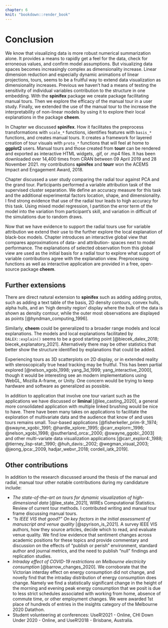 ```yaml
---
chapter: 6
knit: "bookdown::render_book"
---
```


# Conclusion {#ch-conclusion}

<!-- Context -->
We know that visualizing data is more robust numerical summarization alone. It provides a means to rapidly get a feel for the data, check for erroneous values, and confirm model assumptions. But visualizing data spaces becomes increasingly complex as dimensionality increase. Linear dimension reduction and especially dynamic animations of linear projections, tours, seems to be a fruitful way to extend data visualization as dimensionality increases. Previous we haven't had a means of testing the sensitivity of individual variables contribution to the structure in one embedding. With the __spinifex__ package we create package facilitating manual tours. Then we explore the efficacy of the manual tour in a user study. Finally, we extended the use of the manual tour to the increase the interpretability of non-linear models by using it to explore their local explanations in the package __cheem__.

<!-- spinifex -->
In Chapter \ref{ch-spinifex} we discussed __spinifex__. How it facilitates the preprocess transformations with `scale_*` functions, identifies features with `basis_*` functions, and creates manual tours. It creates a framework for layered creation of tour visuals with `proto_*` functions that will feel at home to __ggplot2__ users. Manual tours and those created from __tourr__ can be rendered and exported as interactive HTML widgets, .gif, or .mp4 files. It has been downloaded over 14,400 times from CRAN between 09 April 2019 and 28 November 2021. my contributions __spinifex__ and __tourr__ won the ACEMS Impact and Engagement Award, 2018. 

<!-- user study -->
Chapter \ref{ch-efficacy_radial_tour} discussed a user study comparing the radial tour against PCA and the grand tour. Participants performed a variable attribution task of the supervised cluster separation. We define an accuracy measure for this task and the additional experimental factors location, shape, and dimensionality. I find strong evidence that use of the radial tour leads to high accuracy for this task. Using mixed model regression, I partition the error term of the model into the variation from participant's skill, and variation in difficult of the simulations due to random draws.

<!-- cheem -->
Now that we have evidence to support the radial tours use for variable attribution we extend their use to the further explore the local explanation of black-box models. Chapter \ref{ch-cheem} introduces an interactive global view that compares approximations of data- and attribution- spaces next to model performance. The explanations of selected observation from this global view are used as the initial basis for a radial tour to explore what support of variable contributions agree with the explanation view. Preprocessing functions as well as interactive application are provided in a free, open-source package __cheem__.


## Further extensions

<!-- spinifex -->
There are direct natural extension to __spinifex__ such as adding adding protos, such as adding a text table of the basis, 2D density contours, convex hulls, alpha hulls, and an 'high density region' display where the bulk of the data is shown as density contour, while the outer most observations are displayed as points [@hyndman_computing_1996].

<!-- cheem -->
Similarly, __cheem__ could be generalized to a broader range models and local explanations. The models and local explanations facilitated by `DALEX::explain()` seems to be a good starting point [@biecek_dalex_2018; biecek_explanatory_2021]. Alternatively there may be other statistics that better show the structure identified by explanations that could be added. 

<!-- 2.5d & XR -->
Experiencing tours as 3D scatterplots on 2D display, or in extended reality with steroscopically true head tracking may be fruitful. This has been partial explored [@nelson_xgobi_1998; yang_3d_1999; yang_interactive_2000], though it would be interesting see an modern implementations using WebGL, Mozilla A-frame, or Unity. One concern would be trying to keep hardware and software as generalized as possible.

<!-- tour app -->
In addition to application that involve one tour variant such as the applications we have discussed or __liminal__ [@lee_casting_2020], a general more consolidated application with multiple linked brushing would be nice to have. There have been many takes on applications to facilitate the exploration of multivariate data and the audience that know of and uses tours remains small. Tour-based applications [@fisherkeller_prim-9:_1974; @swayne_xgobi:_1991; @hardle_xplore:_1995; @carr_explorn:_1996; @nelson_xgobi_1998; @sutherland_orca:_2000; @swayne_ggobi:_2003] and other multi-variate data visualization applications [@carr_explor4:_1988; @tierney_lisp-stat:_1990; @huh_davis:_2002; @wegman_visual_2003; @jeong_ipca:_2009, hadjar_webvr_2018; cordeil_iatk_2019].


## Other contributions

In addition to the research discussed around the thesis of the manual and radial, manual tour other notable contributions during my candidature include:

- _The state-of-the-art on tours for dynamic visualization of high-dimensional data_ [@lee_state_2021], WIREs Computational Statistics. Review of current tour methods. I contributed writing and manual tour frame discussing manual tours.
- _"Is IEEE VIS that good?" On key factors in the initial assessment of manuscript and venue quality_ [@spyrison_is_2021]. A survey IEEE VIS authors, how they source articles, decide which to read, and evaluate venue quality. We find low evidence that sentiment changes across academic positions for these topics and provide commentary and discussion on the effects of "publish or perish" environment, standard author and journal metrics, and the need to publish "null" findings and replication studies.
- _Intraday effect of COVID-19 restrictions on Melbourne electricity consumption_ [@barrow_changes_2020]. We corroborate that the Victorian interday effect on energy consumption did not change, and novelly find that the intraday distribution of energy consumption does change. Namely we find a statistically significant change in the height of the morning and evening peak energy consumption that we posit is due to less strict schedules associated with working from home, absence of commute time, or other employment changes. We were awarded 1st place of hundreds of entries in the insights category of the Melbourne 2020 Datathon.
- Student volunteering at conferences: UseR!2021 - Online, CHI Down Under 2020 - Online, and UseR!2018 - Brisbane, Australia.